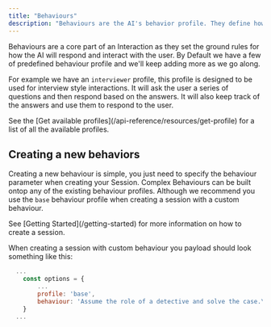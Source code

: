 ```yaml
---
title: "Behaviours"
description: "Behaviours are the AI's behavior profile. They define how the AI will respond to the user."
---
```



Behaviours are a core part of an Interaction as they set the ground rules for how the AI will respond and interact with the user. By Default we have a few of predefined behaviour profile and we'll keep adding more as we go along.

For example we have an `interviewer` profile, this profile is designed to be used for interview style interactions. It will ask the user a series of questions and then respond based on the answers. It will also keep track of the answers and use them to respond to the user.

<Info>
See the [Get available profiles](/api-reference/resources/get-profile) for a list of all the available profiles.
</Info>

## Creating a new behaviors

Creating a new behaviour is simple, you just need to specify the behaviour parameter when creating your Session. Complex Behaviours can be built ontop any of the existing behaviour profiles. Although we recommend you use the `base` behaviour profile when creating a session with a custom behaviour.

<Info>
See [Getting Started](/getting-started) for more information on how to create a session.
</Info>

When creating a session with custom behaviour you payload should look something like this:

```javascript session.js
  ...
    const options = {
        ...
        profile: 'base',
        behaviour: 'Assume the role of a detective and solve the case.\nAsk as many question as neccessary.',
    }
  ...
```




